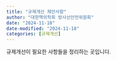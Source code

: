 ```yaml
---
title: "규제개선 제안사항"
author: "대한핵의학회 방사선안전위원회"
date: "2024-11-18"
date-modified: "2024-11-18"
categories: [규제개선]
---
```


규제개선이 필요한 사항들을 정리하는 곳입니다.
